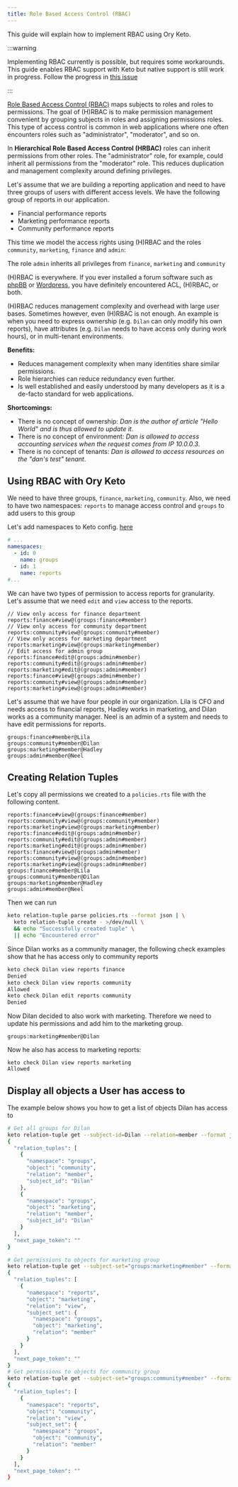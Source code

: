 ```yaml
---
title: Role Based Access Control (RBAC)
---
```


This guide will explain how to implement RBAC using Ory Keto.

:::warning

Implementing RBAC currently is possible, but requires some workarounds. This guide enables RBAC support with Keto but native
support is still work in progress. Follow the progress in [this issue](https://github.com/ory/keto/issues/598)

:::

[Role Based Access Control (RBAC)](https://en.wikipedia.org/wiki/Role-based_access_control) maps subjects to roles and roles to
permissions. The goal of (H)RBAC is to make permission management convenient by grouping subjects in roles and assigning
permissions roles. This type of access control is common in web applications where one often encounters roles such as
"administrator", "moderator", and so on.

In **Hierarchical Role Based Access Control (HRBAC)** roles can inherit permissions from other roles. The "administrator" role,
for example, could inherit all permissions from the "moderator" role. This reduces duplication and management complexity around
defining privileges.

Let's assume that we are building a reporting application and need to have three groups of users with different access levels. We
have the following group of reports in our application.

- Financial performance reports
- Marketing performance reports
- Community performance reports

This time we model the access rights using (H)RBAC and the roles `community`, `marketing`, `finance` and `admin`:

The role `admin` inherits all privileges from `finance`, `marketing` and `community`

(H)RBAC is everywhere. If you ever installed a forum software such as
[phpBB](https://www.phpbb.com/support/docs/en/3.1/ug/adminguide/permissions_roles/) or
[Wordpress](https://codex.wordpress.org/Roles_and_Capabilities), you have definitely encountered ACL, (H)RBAC, or both.

(H)RBAC reduces management complexity and overhead with large user bases. Sometimes however, even (H)RBAC is not enough. An
example is when you need to express ownership (e.g. `Dilan` can only modify his own reports), have attributes (e.g. `Dilan` needs
to have access only during work hours), or in multi-tenant environments.

**Benefits:**

- Reduces management complexity when many identities share similar permissions.
- Role hierarchies can reduce redundancy even further.
- Is well established and easily understood by many developers as it is a de-facto standard for web applications.

**Shortcomings:**

- There is no concept of ownership: _Dan is the author of article "Hello World" and is thus allowed to update it_.
- There is no concept of environment: _Dan is allowed to access accounting services when the request comes from IP 10.0.0.3_.
- There is no concept of tenants: _Dan is allowed to access resources on the "dan's test" tenant_.

## Using RBAC with Ory Keto

We need to have three groups, `finance`, `marketing`, `community`. Also, we need to have two namespaces: `reports` to manage
access control and `groups` to add users to this group

Let's add namespaces to Keto config. [here](https://www.ory.sh/docs/keto/reference/configuration)

```yaml
# ...
namespaces:
  - id: 0
    name: groups
  - id: 1
    name: reports
#...
```

We can have two types of permission to access reports for granularity. Let's assume that we need `edit` and `view` access to the
reports.

```keto-relation-tuples
// View only access for finance department
reports:finance#view@(groups:finance#member)
// View only access for community department
reports:community#view@(groups:community#member)
// View only access for marketing department
reports:marketing#view@(groups:marketing#member)
// Edit access for admin group
reports:finance#edit@(groups:admin#member)
reports:community#edit@(groups:admin#member)
reports:marketing#edit@(groups:admin#member)
reports:finance#view@(groups:admin#member)
reports:community#view@(groups:admin#member)
reports:marketing#view@(groups:admin#member)
```

Let's assume that we have four people in our organization. Lila is CFO and needs access to financial reports, Hadley works in
marketing, and Dilan works as a community manager. Neel is an admin of a system and needs to have edit permissions for reports.

```keto-relation-tuples
groups:finance#member@Lila
groups:community#member@Dilan
groups:marketing#member@Hadley
groups:admin#member@Neel
```

## Creating Relation Tuples

Let's copy all permissions we created to a `policies.rts` file with the following content.

```keto-relation-tuples
reports:finance#view@(groups:finance#member)
reports:community#view@(groups:community#member)
reports:marketing#view@(groups:marketing#member)
reports:finance#edit@(groups:admin#member)
reports:community#edit@(groups:admin#member)
reports:marketing#edit@(groups:admin#member)
reports:finance#view@(groups:admin#member)
reports:community#view@(groups:admin#member)
reports:marketing#view@(groups:admin#member)
groups:finance#member@Lila
groups:community#member@Dilan
groups:marketing#member@Hadley
groups:admin#member@Neel
```

Then we can run

```bash
keto relation-tuple parse policies.rts --format json | \
  keto relation-tuple create - >/dev/null \
  && echo "Successfully created tuple" \
  || echo "Encountered error"
```

Since Dilan works as a community manager, the following check examples show that he has access only to community reports

```bash
keto check Dilan view reports finance
Denied
keto check Dilan view reports community
Allowed
keto check Dilan edit reports community
Denied
```

Now Dilan decided to also work with marketing. Therefore we need to update his permissions and add him to the marketing group.

```keto-relation-tuples
groups:marketing#member@Dilan
```

Now he also has access to marketing reports:

```
keto check Dilan view reports marketing
Allowed
```

## Display all objects a User has access to

The example below shows you how to get a list of objects Dilan has access to

```bash
# Get all groups for Dilan
keto relation-tuple get --subject-id=Dilan --relation=member --format json --read-remote localhost:4466 | jq
{
  "relation_tuples": [
    {
      "namespace": "groups",
      "object": "community",
      "relation": "member",
      "subject_id": "Dilan"
    },
    {
      "namespace": "groups",
      "object": "marketing",
      "relation": "member",
      "subject_id": "Dilan"
    }
  ],
  "next_page_token": ""
}

# Get permissions to objects for marketing group
keto relation-tuple get --subject-set="groups:marketing#member" --format json --read-remote localhost:4466 | jq
{
  "relation_tuples": [
    {
      "namespace": "reports",
      "object": "marketing",
      "relation": "view",
      "subject_set": {
        "namespace": "groups",
        "object": "marketing",
        "relation": "member"
      }
    }
  ],
  "next_page_token": ""
}
# Get permissions to objects for community group
keto relation-tuple get --subject-set="groups:community#member" --format json --read-remote localhost:4466 | jq
{
  "relation_tuples": [
    {
      "namespace": "reports",
      "object": "community",
      "relation": "view",
      "subject_set": {
        "namespace": "groups",
        "object": "community",
        "relation": "member"
      }
    }
  ],
  "next_page_token": ""
}
```
